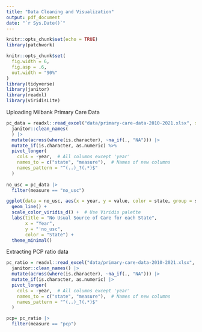 ```yaml
---
title: "Data Cleaning and Visualization"
output: pdf_document
date: "`r Sys.Date()`"
---
```


```r
knitr::opts_chunk$set(echo = TRUE)
library(patchwork)

knitr::opts_chunk$set(
  fig.width = 6,
  fig.asp = .6,
  out.width = "90%"
)
library(tidyverse)
library(janitor)
library(readxl)
library(viridisLite)
```

Uploading Milbank Primary Care Data
```r
pc_data = readxl::read_excel("data/primary-care-data-2010-2021.xlsx", sheet = "primary-care-data", range = "A1:EW13") %>% 
  janitor::clean_names(
  ) |> 
  mutate(across(where(is.character), ~na_if(., "NA"))) |> 
  mutate_if(is.character, as.numeric) %>% 
  pivot_longer(
    cols = -year,  # All columns except 'year'
    names_to = c("state", "measure"),  # Names of new columns
    names_pattern = "^(..)_?(.*)$"
  )
 
no_usc = pc_data |> 
  filter(measure == "no_usc")

ggplot(data = no_usc, aes(x = year, y = value, color = state, group = state)) +
  geom_line() +
  scale_color_viridis_d() +  # Use Viridis palette
  labs(title = "No Usual Source of Care for each State",
       x = "Year",
       y = "'no_usc",
       color = "State") +
  theme_minimal()
```

Extracting PCP ratio data
```r
pc_ratio = readxl::read_excel("data/primary-care-data-2010-2021.xlsx", sheet = "pcp_ratio_data", range = "A1:CV9") |>
  janitor::clean_names() |> 
  mutate(across(where(is.character), ~na_if(., "NA"))) |> 
  mutate_if(is.character, as.numeric) |> 
  pivot_longer(
    cols = -year,  # All columns except 'year'
    names_to = c("state", "measure"),  # Names of new columns
    names_pattern = "^(..)_?(.*)$"
  )

pcp= pc_ratio |> 
  filter(measure == "pcp")
  
```

```r

```


